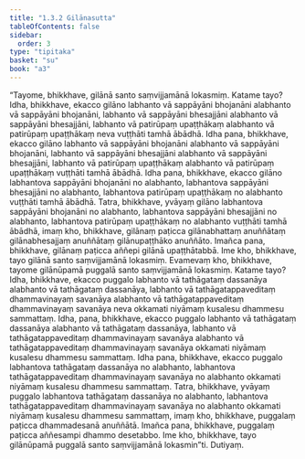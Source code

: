 ```yaml
---
title: "1.3.2 Gilānasutta"
tableOfContents: false
sidebar:
  order: 3
type: "tipitaka"
basket: "su"
book: "a3"
---
```



<DynamicBreadcrumb />

<Division number="22" book="a3">

<Paragraph number="106" book="a3">
“Tayome, bhikkhave, gilānā santo saṃvijjamānā lokasmiṃ. Katame tayo? Idha, bhikkhave, ekacco gilāno labhanto vā sappāyāni bhojanāni alabhanto vā sappāyāni bhojanāni, labhanto vā sappāyāni bhesajjāni alabhanto vā sappāyāni bhesajjāni, labhanto vā patirūpaṃ upaṭṭhākaṃ alabhanto vā patirūpaṃ upaṭṭhākaṃ neva vuṭṭhāti tamhā ābādhā.
</Paragraph>

<Paragraph number="107" book="a3">
Idha pana, bhikkhave, ekacco gilāno labhanto vā sappāyāni bhojanāni alabhanto vā sappāyāni bhojanāni, labhanto vā sappāyāni bhesajjāni alabhanto vā sappāyāni bhesajjāni, labhanto vā patirūpaṃ upaṭṭhākaṃ alabhanto vā patirūpaṃ upaṭṭhākaṃ vuṭṭhāti tamhā ābādhā.
</Paragraph>

<Paragraph number="108" book="a3">
Idha pana, bhikkhave, ekacco gilāno labhantova sappāyāni bhojanāni no alabhanto, labhantova sappāyāni bhesajjāni no alabhanto, labhantova patirūpaṃ upaṭṭhākaṃ no alabhanto vuṭṭhāti tamhā ābādhā.
</Paragraph>

<Paragraph number="109" book="a3">
Tatra, bhikkhave, yvāyaṃ gilāno labhantova sappāyāni bhojanāni no alabhanto, labhantova sappāyāni bhesajjāni no alabhanto, labhantova patirūpaṃ upaṭṭhākaṃ no alabhanto vuṭṭhāti tamhā ābādhā, imaṃ kho, bhikkhave, gilānaṃ paṭicca gilānabhattaṃ anuññātaṃ gilānabhesajjaṃ anuññātaṃ gilānupaṭṭhāko anuññāto. Imañca pana, bhikkhave, gilānaṃ paṭicca aññepi gilānā upaṭṭhātabbā. Ime kho, bhikkhave, tayo gilānā santo saṃvijjamānā lokasmiṃ.
</Paragraph>

<Paragraph number="110" book="a3">
Evamevaṃ kho, bhikkhave, tayome gilānūpamā puggalā santo saṃvijjamānā lokasmiṃ. Katame tayo? Idha, bhikkhave, ekacco puggalo labhanto vā tathāgataṃ dassanāya alabhanto vā tathāgataṃ dassanāya, labhanto vā tathāgatappaveditaṃ dhammavinayaṃ savanāya alabhanto vā tathāgatappaveditaṃ dhammavinayaṃ savanāya neva okkamati niyāmaṃ kusalesu dhammesu sammattaṃ.
</Paragraph>

<Paragraph number="111" book="a3">
Idha, pana, bhikkhave, ekacco puggalo labhanto vā tathāgataṃ dassanāya alabhanto vā tathāgataṃ dassanāya, labhanto vā tathāgatappaveditaṃ dhammavinayaṃ savanāya alabhanto vā tathāgatappaveditaṃ dhammavinayaṃ savanāya okkamati niyāmaṃ kusalesu dhammesu sammattaṃ.
</Paragraph>

<Paragraph number="112" book="a3">
Idha pana, bhikkhave, ekacco puggalo labhantova tathāgataṃ dassanāya no alabhanto, labhantova tathāgatappaveditaṃ dhammavinayaṃ savanāya no alabhanto okkamati niyāmaṃ kusalesu dhammesu sammattaṃ.
</Paragraph>

<Paragraph number="113" book="a3">
Tatra, bhikkhave, yvāyaṃ puggalo labhantova tathāgataṃ dassanāya no alabhanto, labhantova tathāgatappaveditaṃ dhammavinayaṃ savanāya no alabhanto okkamati niyāmaṃ kusalesu dhammesu sammattaṃ, imaṃ kho, bhikkhave, puggalaṃ paṭicca dhammadesanā anuññātā. Imañca pana, bhikkhave, puggalaṃ paṭicca aññesampi dhammo desetabbo. Ime kho, bhikkhave, tayo gilānūpamā puggalā santo saṃvijjamānā lokasmin”ti.

</Paragraph>
</Division>

<Paragraph number="114" type="center" book="a3">
Dutiyaṃ.
</Paragraph>
